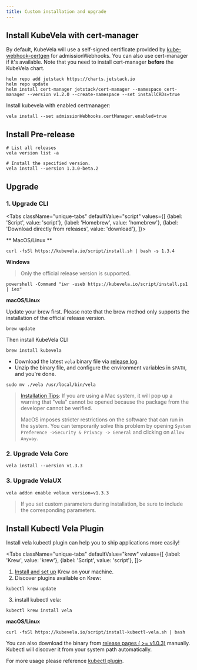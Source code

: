 ```yaml
---
title: Custom installation and upgrade
---
```



## Install KubeVela with cert-manager

By default, KubeVela will use a self-signed certificate provided by [kube-webhook-certgen](https://github.com/jet/kube-webhook-certgen) for admissionWebhooks.
You can also use cert-manager if it's available. Note that you need to install cert-manager **before** the KubeVela chart.

```shell script
helm repo add jetstack https://charts.jetstack.io
helm repo update
helm install cert-manager jetstack/cert-manager --namespace cert-manager --version v1.2.0 --create-namespace --set installCRDs=true
```

Install kubevela with enabled certmanager:

```shell script
vela install --set admissionWebhooks.certManager.enabled=true
```

## Install Pre-release

```
# List all releases
vela version list -a

# Install the specified version.
vela install --version 1.3.0-beta.2
```

## Upgrade

### 1. Upgrade CLI

<Tabs
    className="unique-tabs"
    defaultValue="script"
    values={[
        {label: 'Script', value: 'script'},
        {label: 'Homebrew', value: 'homebrew'},
        {label: 'Download directly from releases', value: 'download'},
    ]}>
<TabItem value="script">

** MacOS/Linux **

```shell script
curl -fsSl https://kubevela.io/script/install.sh | bash -s 1.3.4
```

**Windows**

> Only the official release version is supported.

```shell script
powershell -Command "iwr -useb https://kubevela.io/script/install.ps1 | iex"
```

</TabItem>
<TabItem value="homebrew">

**macOS/Linux**

Update your brew first. Please note that the brew method only supports the installation of the official release version.

```shell script
brew update
```

Then install KubeVela CLI

```shell script
brew install kubevela
```

</TabItem>
<TabItem value="download">

- Download the latest `vela` binary file via [release log](https://github.com/kubevela/kubevela/releases).
- Unzip the binary file, and configure the environment variables in `$PATH`, and you're done.

```shell script
sudo mv ./vela /usr/local/bin/vela
```

> [Installation Tips](https://github.com/kubevela/kubevela/issues/625):
> If you are using a Mac system, it will pop up a warning that "vela" cannot be opened because the package from the developer cannot be verified.
>
> MacOS imposes stricter restrictions on the software that can run in the system. You can temporarily solve this problem by opening `System Preference ->Security & Privacy -> General` and clicking on `Allow Anyway`.

</TabItem>
</Tabs>

### 2. Upgrade Vela Core

```shell
vela install --version v1.3.3
```

### 3. Upgrade VelaUX

```shell
vela addon enable velaux version=v1.3.3
```

> If you set custom parameters during installation, be sure to include the corresponding parameters.

## Install Kubectl Vela Plugin

Install vela kubectl plugin can help you to ship applications more easily!

<Tabs
className="unique-tabs"
defaultValue="krew"
values={[
{label: 'Krew', value: 'krew'},
{label: 'Script', value: 'script'},
]}>
<TabItem value="krew">

1. [Install and set up](https://krew.sigs.k8s.io/docs/user-guide/setup/install/) Krew on your machine.
2. Discover plugins available on Krew:

```shell
kubectl krew update
```

3. install kubectl vela:

```shell script
kubectl krew install vela
```

</TabItem>
<TabItem value="script">

**macOS/Linux**

```shell script
curl -fsSl https://kubevela.io/script/install-kubectl-vela.sh | bash
```

You can also download the binary from [release pages ( >= v1.0.3)](https://github.com/kubevela/kubevela/releases) manually.
Kubectl will discover it from your system path automatically.

</TabItem>
</Tabs>

For more usage please reference [kubectl plugin](../kubectlplugin).
